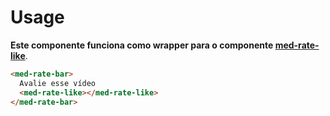 
<Meta title="Components/Global/Rate-Bar/Usage" />

# Usage

**Este componente funciona como wrapper para o componente [med-rate-like](http://desenv.ordomederi.com/med-components/?path=/story/components-global-rate-like--default)**.

```html
<med-rate-bar>
  Avalie esse vídeo
  <med-rate-like></med-rate-like>
</med-rate-bar>
```
